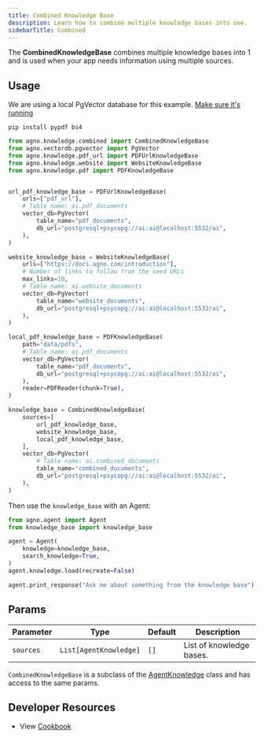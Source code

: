 ```yaml
---
title: Combined Knowledge Base
description: Learn how to combine multiple knowledge bases into one.
sidebarTitle: Combined
---
```


The **CombinedKnowledgeBase** combines multiple knowledge bases into 1 and is used when your app needs information using multiple sources.

## Usage

<Note>

We are using a local PgVector database for this example. [Make sure it's running](https://docs.agno.com/vectordb/pgvector)

</Note>

```shell
pip install pypdf bs4
```

```python knowledge_base.py
from agno.knowledge.combined import CombinedKnowledgeBase
from agno.vectordb.pgvector import PgVector
from agno.knowledge.pdf_url import PDFUrlKnowledgeBase
from agno.knowledge.website import WebsiteKnowledgeBase
from agno.knowledge.pdf import PDFKnowledgeBase


url_pdf_knowledge_base = PDFUrlKnowledgeBase(
    urls=["pdf_url"],
    # Table name: ai.pdf_documents
    vector_db=PgVector(
        table_name="pdf_documents",
        db_url="postgresql+psycopg://ai:ai@localhost:5532/ai",
    ),
)

website_knowledge_base = WebsiteKnowledgeBase(
    urls=["https://docs.agno.com/introduction"],
    # Number of links to follow from the seed URLs
    max_links=10,
    # Table name: ai.website_documents
    vector_db=PgVector(
        table_name="website_documents",
        db_url="postgresql+psycopg://ai:ai@localhost:5532/ai",
    ),
)

local_pdf_knowledge_base = PDFKnowledgeBase(
    path="data/pdfs",
    # Table name: ai.pdf_documents
    vector_db=PgVector(
        table_name="pdf_documents",
        db_url="postgresql+psycopg://ai:ai@localhost:5532/ai",
    ),
    reader=PDFReader(chunk=True),
)

knowledge_base = CombinedKnowledgeBase(
    sources=[
        url_pdf_knowledge_base,
        website_knowledge_base,
        local_pdf_knowledge_base,
    ],
    vector_db=PgVector(
        # Table name: ai.combined_documents
        table_name="combined_documents",
        db_url="postgresql+psycopg://ai:ai@localhost:5532/ai",
    ),
)
```

Then use the `knowledge_base` with an Agent:

```python agent.py
from agno.agent import Agent
from knowledge_base import knowledge_base

agent = Agent(
    knowledge=knowledge_base,
    search_knowledge=True,
)
agent.knowledge.load(recreate=False)

agent.print_response("Ask me about something from the knowledge base")
```

## Params

| Parameter | Type                   | Default | Description              |
| --------- | ---------------------- | ------- | ------------------------ |
| `sources` | `List[AgentKnowledge]` | `[]`    | List of knowledge bases. |

`CombinedKnowledgeBase` is a subclass of the [AgentKnowledge](/reference/knowledge/base) class and has access to the same params.

## Developer Resources

- View [Cookbook](https://github.com/agno-agi/agno/tree/v2.0/cookbook/agent_concepts/knowledge/combined_kb.py)
